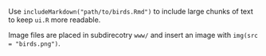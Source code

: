 Use `includeMarkdown("path/to/birds.Rmd")` to include large chunks of text to keep `ui.R` more readable.

Image files are placed in subdirecotry `www/` and insert an image with `img(src = "birds.png")`.
